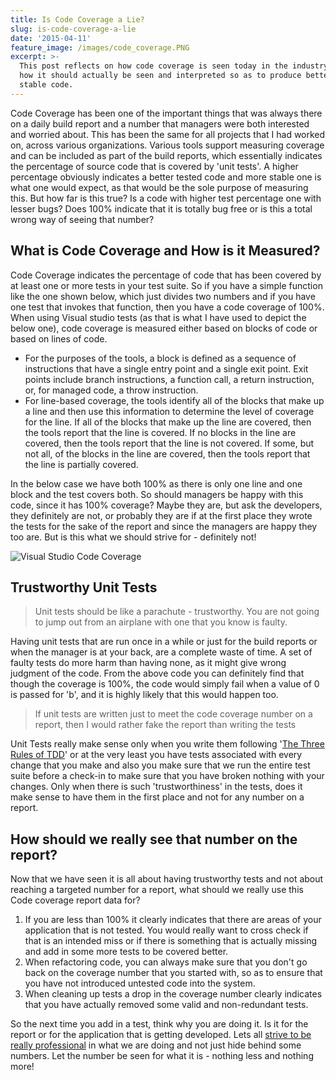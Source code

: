 ```yaml
---
title: Is Code Coverage a Lie?
slug: is-code-coverage-a-lie
date: '2015-04-11'
feature_image: /images/code_coverage.PNG
excerpt: >-
  This post reflects on how code coverage is seen today in the industry and on
  how it should actually be seen and interpreted so as to produce better and
  stable code.
---
```

Code Coverage has been one of the important things that was always there on a daily build report and a number that managers were both interested and worried about. This has been the same for all projects that I had worked on, across various organizations. Various tools support measuring coverage and can be included as part of the build reports, which essentially indicates the percentage of source code that is covered by 'unit tests'. A higher percentage obviously indicates a better tested code and more stable one is what one would expect, as that would be the sole purpose of measuring this. But how far is this true? Is a code with higher test percentage one with lesser bugs? Does 100% indicate that it is totally bug free or is this a total wrong way of seeing that number?

## What is Code Coverage and How is it Measured?

Code Coverage indicates the percentage of code that has been covered by at least one or more tests in your test suite. So if you have a simple function like the one shown below, which just divides two numbers and if you have one test that invokes that function, then you have a code coverage of 100%. When using Visual studio tests (as that is what I have used to depict the below one), code coverage is measured either based on blocks of code or based on lines of code.

-   For the purposes of the tools, a block is defined as a sequence of instructions that have a single entry point and a single exit point. Exit points include branch instructions, a function call, a return instruction, or, for managed code, a throw instruction.
-   For line-based coverage, the tools identify all of the blocks that make up a line and then use this information to determine the level of coverage for the line. If all of the blocks that make up the line are covered, then the tools report that the line is covered. If no blocks in the line are covered, then the tools report that the line is not covered. If some, but not all, of the blocks in the line are covered, then the tools report that the line is partially covered.

In the below case we have both 100% as there is only one line and one block and the test covers both. So should managers be happy with this code, since it has 100% coverage? Maybe they are, but ask the developers, they definitely are not, or probably they are if at the first place they wrote the tests for the sake of the report and since the managers are happy they too are. But is this what we should strive for - definitely not!

![Visual Studio Code Coverage](/images/code_coverage.PNG)

## Trustworthy Unit Tests

> Unit tests should be like a parachute - trustworthy. You are not going to jump out from an airplane with one that you know is faulty.

Having unit tests that are run once in a while or just for the build reports or when the manager is at your back, are a complete waste of time. A set of faulty tests do more harm than having none, as it might give wrong judgment of the code. From the above code you can definitely find that though the coverage is 100%, the code would simply fail when a value of 0 is passed for 'b', and it is highly likely that this would happen too.

> If unit tests are written just to meet the code coverage number on a report, then I would rather fake the report than writing the tests

Unit Tests really make sense only when you write them following '[The Three Rules of TDD](http://butunclebob.com/ArticleS.UncleBob.TheThreeRulesOfTdd)' or at the very least you have tests associated with every change that you make and also you make sure that we run the entire test suite before a check-in to make sure that you have broken nothing with your changes. Only when there is such 'trustworthiness' in the tests, does it make sense to have them in the first place and not for any number on a report.

## How should we really see that number on the report?

Now that we have seen it is all about having trustworthy tests and not about reaching a targeted number for a report, what should we really use this Code coverage report data for?

1.  If you are less than 100% it clearly indicates that there are areas of your application that is not tested. You would really want to cross check if that is an intended miss or if there is something that is actually missing and add in some more tests to be covered better.
2.  When refactoring code, you can always make sure that you don't go back on the coverage number that you started with, so as to ensure that you have not introduced untested code into the system.
3.  When cleaning up tests a drop in the coverage number clearly indicates that you have actually removed some valid and non-redundant tests.

So the next time you add in a test, think why you are doing it. Is it for the report or for the application that is getting developed. Lets all [strive to be really professional](https://vimeo.com/43536488) in what we are doing and not just hide behind some numbers. Let the number be seen for what it is - nothing less and nothing more!
